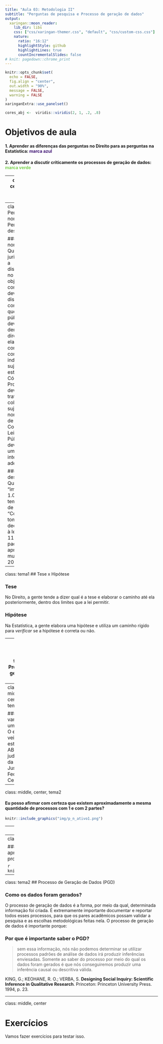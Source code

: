 ```yaml
---
title: "Aula 03: Metodologia II"
subtitle: "Perguntas de pesquisa e Processo de geração de dados"
output:
  xaringan::moon_reader:
    lib_dir: libs
    css: ["css/xaringan-themer.css", "default", "css/custom-css.css"]
    nature:
      ratio: "16:12"
      highlightStyle: github
      highlightLines: true
      countIncrementalSlides: false
# knit: pagedown::chrome_print
---
```


```r
knitr::opts_chunk$set(
  echo = FALSE,
  fig.align = "center",
  out.width = "90%",
  message = FALSE,
  warning = FALSE
)
xaringanExtra::use_panelset()

cores_abj <-  viridis::viridis(2, 1, .2, .8)

```


# Objetivos de aula
#### 1. Aprender as diferenças das perguntas no Direito para as perguntas na Estatística: __<span style="color:#3B0F70;">marca azul</span>__

#### 2. Aprender a discutir criticamente os processos de geração de dados: __<span style="color:#7AD151;">marca verde</span>__

---
class: middle, center, tema1
# Pergunta de pesquisa

---
class: tema1
## Perguntas normativas x Perguntas descritivas

#### Perguntas normativas
1. Quem controla jurisdicionalmente a discricionariedade no Brasil? Qual é o objeto do controle? Como deve ser a discricionariedade controlada?
2. O que é o interesse público? 
3. Como devemos tratar as demandas em direito à saúde, elas “devem  ser  consideradas  como  ações  individuais  e  sujeitas  às  regras  estabelecidas  no  Código  de  Processo  Civil  ou  deveriam  ser  tratadas  como  coletivas  e  sujeitas  às normas  do  Código  de  Defesa  do  Consumidor  e  da  Lei  da  Ação  Civil  Pública? Ou deveriam receber um regime legal intermediário mais adequado?”

#### Perguntas descritivas
1. Quais os “impactos da MPV 1.040/2021 no tempo de abertura de empresas”?
2. “Como os agentes tomadores de decisão reagiram à lei 11.343/2006? O padrão das apreensões mudou depois de 2006?”
---
class: tema1
## Tese x Hipótese

### Tese

No Direito, a gente tende a dizer qual é a tese e elaborar o caminho até ela posteriormente, dentro dos limites que a lei permitir. 

### Hipótese

Na Estatística, a gente elabora uma hipótese e utiliza um caminho rígido para *verificar* se a hipótese é correta ou não.

---
class: middle, center, tema2
# Processo de geração de dados

---
class: , middle, center, tema2

### A seguir, vamos ver um exemplo. O exemplo veio de um estudo da ABJ, sobre a judicialização da saúde na Justiça Federal do Ceará. 

---
class: middle, center, tema2

#### Eu posso afirmar com certeza que existem aproximadamente a mesma quantidade de processos com 1 e com 2 partes?

```r
knitr::include_graphics("img/p_n_ativo1.png")
```

---
class: tema2

# Como esse dado foi gerado?

- Os dados foram coletados automaticamente do site da Justiça Federal do Ceará
- Na Justiça Federal, os dados apareciam da seguinte maneira:

```r
knitr::include_graphics("img/jfce_metadados_partes.png")
```

- Então o scraper que criamos extraía o nome da parte e o seu tipo de participação
- Consideramos como polo ativo apenas as partes classificadas como “Impetrante”, “Autor”, “Embargante”, “Parte Autora”, “Exequente” e “Requerente”.

#### Como vocês avaliaram o gráfico, então, sabendo disso?

---
class: middle, center, tema2

#### Eu posso afirmar com certeza que existem aproximadamente a mesma quantidade de processos com 1 e com 2 partes?

```r
knitr::include_graphics("img/p_n_ativo2.png")
```
---
class: tema2
## Processo de Geração de Dados (PGD)

### Como os dados foram gerados?

O processo de geração de dados é a forma, por meio da qual, determinada informação foi criada. É extremamente importante documentar e reportar todos esses processos, para que os pares acadêmicos possam validar a pesquisa e as escolhas metodológicas feitas nela. O processo de geração de dados é importante porque:

### Por que é importante saber o PGD?
> sem essa informação, nós não podemos determinar se utilizar processos padrões de análise de dados irá produzir inferências enviesadas. Somente ao saber do processo por meio do qual os dados foram gerados é que nós conseguiremos produzir uma inferência causal ou descritiva válida.

KING, G.; KEOHANE, R. O.; VERBA, S. **Designing Social Inquiry: Scientific Inference in Qualitative Research**. Princeton: Princeton University Press. 1994, p. 23. 

---
class: middle, center

# Exercícios

Vamos fazer exercícios para testar isso.
